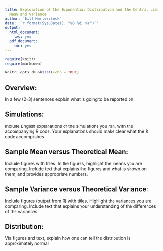 ```yaml
---
title: Exploration of the Exponential Distribution and the Central Limit Theorem on
  Mean and Variance
author: "Bill Martersteck"
date: '`r format(Sys.Date(), "%B %d, %Y")`'
output:
  html_document:
    toc: yes
  pdf_document:
    toc: yes
---
```


```r
require(knitr)
require(markdown)

knitr::opts_chunk$set(echo = TRUE)
```

## Overview:
In a few (2-3) sentences explain what is going to be reported on.

## Simulations:
Include English explanations of the simulations you ran, with the accompanying R code. Your explanations should make clear what the R code accomplishes.

## Sample Mean versus Theoretical Mean:
Include figures with titles. In the figures, highlight the means you are comparing. Include text that explains the figures and what is shown on them, and provides appropriate numbers.

## Sample Variance versus Theoretical Variance:
Include figures (output from R) with titles. Highlight the variances you are comparing. Include text that explains your understanding of the differences of the variances.

## Distribution:
Via figures and text, explain how one can tell the distribution is approximately normal.
